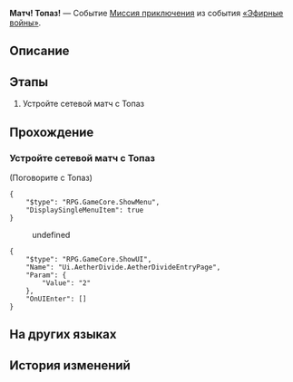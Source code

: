 {{Дополнить|Диалоги.}}
{{Миссия Инфобокс
|id              = 8014138
|Название        = 
|Изображение     = Миссия Освоения Матч! Топаз!.png
|Тип             = Миссия приключения
|События         = «Эфирные войны»
|Глава           = 
|Условия         = 
* Завершена [[Миссия приключения]] ''[[Матч! Цинцюэ!]]''
* Завершена [[Миссия приключения]] ''[[Матч! Пеппи!]]''
* Завершена [[Миссия приключения]] ''[[Матч! Сампо!]]''
* Завершена [[Миссия приключения]] ''[[Матч! Броня!]]''
* Завершена [[Миссия приключения]] ''[[Победа! Межзвёздный праздник!]]''
|Персонажи       = Первопроходец; Топаз
|СтартЛокация    = Старый испытательный полигон
|Мир             = Ярило-VI
|Локации         = Старый испытательный полигон
|Предыдущая      = Победа! Межзвёздный праздник!
|Следующая       = 
|Награды         = 
}}
'''Матч! Топаз!''' — Событие [[Миссия приключения]] из события [[«Эфирные войны»]].

==Описание==
{{Описание|<!--официальное описание из Перекрёстка судеб-->}}

==Этапы==
# Устройте сетевой матч с Топаз

==Прохождение==
{{Дополнить}}

===Устройте сетевой матч с Топаз===
{{Описание миссии|локация=Старый испытательный полигон|Основная игровая механика «Эфирных войн» - матчи. Бросьте вызов разным игрокам и покажите свою истинную силу!}}
{{Диалог Начало}}

;(Поговорите с Топаз)
<!--Unknown TalkSentence: 814110201-->
<pre>{
	"$type": "RPG.GameCore.ShowMenu",
	"DisplaySingleMenuItem": true
}</pre>
<!--Unknown TalkSentence: 814110251-->
<!--Unknown TalkSentence: 814110252-->
:{{Диалог|Стрелка}} undefined
<!--Unknown TalkSentence: 814110254-->
<pre>{
	"$type": "RPG.GameCore.ShowUI",
	"Name": "Ui.AetherDivide.AetherDivideEntryPage",
	"Param": {
		"Value": "2"
	},
	"OnUIEnter": []
}</pre>
{{Диалог Конец}}

==На других языках==
{{На других языках
|en   = Hyperlink Match, Topaz!
|zhs  = 超链接对决！托帕
|zht  = 超連結對決！托帕
|ja   = ハイパーリンクバトル！トパーズ
|ko   = 하이퍼링크 대결! 토파즈
|es   = Enfrentamiento de hipervínculos: Topaz
|fr   = Combat hyperlink&nbsp;: Topaz&nbsp;!
|ru   = Матч! Топаз!
|th   = ประลองไฮเปอร์ลิงก์กับ Topaz!
|vi   = Quyết Đấu Siêu Liên Kết! Topaz
|de   = Hyperlinkmatch, Topaz!
|id   = Duel Hyperlink, Topaz!
|pt   = Batalha de Hyperlink, Topaz!
}}

==История изменений==
{{История изменений|2.7}}
